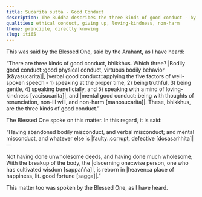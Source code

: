 ```yaml
---
title: Sucarita sutta - Good Conduct
description: The Buddha describes the three kinds of good conduct - by body, speech and mind.
qualities: ethical conduct, giving up, loving-kindness, non-harm
theme: principle, directly knowing
slug: iti65
---
```


This was said by the Blessed One, said by the Arahant, as I have heard:

“There are three kinds of good conduct, bhikkhus. Which three? |Bodily good conduct::good physical conduct, virtuous bodily behavior [kāyasucarita]|, |verbal good conduct::applying the five factors of well-spoken speech - 1) speaking at the proper time, 2) being truthful, 3) being gentle, 4) speaking beneficially, and 5) speaking with a mind of loving-kindness [vacīsucarita]|, and |mental good conduct::being with thoughts of renunciation, non-ill will, and non-harm [manosucarita]|. These, bhikkhus, are the three kinds of good conduct.”

The Blessed One spoke on this matter. In this regard, it is said:

“Having abandoned bodily misconduct,
and verbal misconduct;
and mental misconduct,
and whatever else is |faulty::corrupt, defective [dosasaṁhita]|—

Not having done unwholesome deeds,
and having done much wholesome;
With the breakup of the body, the |discerning one::wise person, one who has cultivated wisdom [sappañña]|,
is reborn in |heaven::a place of happiness, lit. good fortune [sagga]|.”

This matter too was spoken by the Blessed One, as I have heard.